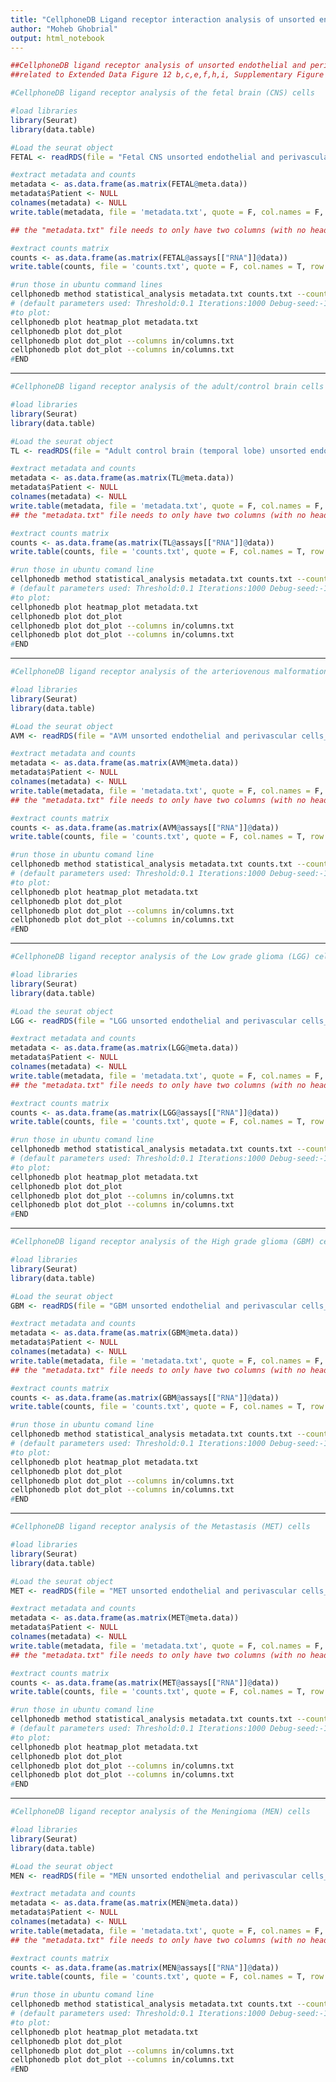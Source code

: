 ---
title: "CellphoneDB Ligand receptor interaction analysis of unsorted endothelial and perivascular cells"
author: "Moheb Ghobrial"
output: html_notebook
---
```{r}
##CellphoneDB ligand receptor analysis of unsorted endothelial and perivascular cells
##related to Extended Data Figure 12 b,c,e,f,h,i, Supplementary Figure 19 b,c,g,h,l,m,q,r,v,w
```


```{r}
#CellphoneDB ligand receptor analysis of the fetal brain (CNS) cells

#load libraries 
library(Seurat)
library(data.table)

#Load the seurat object
FETAL <- readRDS(file = "Fetal CNS unsorted endothelial and perivascular cells_seurat object.rds")

#extract metadata and counts
metadata <- as.data.frame(as.matrix(FETAL@meta.data))
metadata$Patient <- NULL
colnames(metadata) <- NULL
write.table(metadata, file = 'metadata.txt', quote = F, col.names = F, row.names = T, sep = '\t')

## the "metadata.txt" file needs to only have two columns (with no headers), one with the cells' name (barcode), and one with the cells' annotation

#extract counts matrix
counts <- as.data.frame(as.matrix(FETAL@assays[["RNA"]]@data))
write.table(counts, file = 'counts.txt', quote = F, col.names = T, row.names = T, sep = '\t')
```
```{bash}
#run those in ubuntu command lines
cellphonedb method statistical_analysis metadata.txt counts.txt --counts-data=gene_name
# (default parameters used: Threshold:0.1 Iterations:1000 Debug-seed:-1 Threads:4 Precision:3)
#to plot:
cellphonedb plot heatmap_plot metadata.txt
cellphonedb plot dot_plot
cellphonedb plot dot_plot --columns in/columns.txt
cellphonedb plot dot_plot --columns in/columns.txt
#END
```
--------------------------------------------------------------------------------------------------------------------------------------------------------

```{r}
#CellphoneDB ligand receptor analysis of the adult/control brain cells

#load libraries 
library(Seurat)
library(data.table)

#Load the seurat object
TL <- readRDS(file = "Adult control brain (temporal lobe) unsorted endothelial and perivascular cells_seurat object.rds")

#extract metadata and counts
metadata <- as.data.frame(as.matrix(TL@meta.data))
metadata$Patient <- NULL
colnames(metadata) <- NULL
write.table(metadata, file = 'metadata.txt', quote = F, col.names = F, row.names = T, sep = '\t')
## the "metadata.txt" file needs to only have two columns (with no headers), one with the cells' name (barcode), and one with the cells' annotation

#extract counts matrix
counts <- as.data.frame(as.matrix(TL@assays[["RNA"]]@data))
write.table(counts, file = 'counts.txt', quote = F, col.names = T, row.names = T, sep = '\t')
```
```{bash}
#run those in ubuntu comand line
cellphonedb method statistical_analysis metadata.txt counts.txt --counts-data=gene_name
# (default parameters used: Threshold:0.1 Iterations:1000 Debug-seed:-1 Threads:4 Precision:3)
#to plot:
cellphonedb plot heatmap_plot metadata.txt
cellphonedb plot dot_plot
cellphonedb plot dot_plot --columns in/columns.txt
cellphonedb plot dot_plot --columns in/columns.txt
#END
```
--------------------------------------------------------------------------------------------------------------------------------------------------------

```{r}
#CellphoneDB ligand receptor analysis of the arteriovenous malformations (AVM) cells

#load libraries 
library(Seurat)
library(data.table)

#Load the seurat object
AVM <- readRDS(file = "AVM unsorted endothelial and perivascular cells_seurat object.rds")

#extract metadata and counts
metadata <- as.data.frame(as.matrix(AVM@meta.data))
metadata$Patient <- NULL
colnames(metadata) <- NULL
write.table(metadata, file = 'metadata.txt', quote = F, col.names = F, row.names = T, sep = '\t')
## the "metadata.txt" file needs to only have two columns (with no headers), one with the cells' name (barcode), and one with the cells' annotation

#extract counts matrix
counts <- as.data.frame(as.matrix(AVM@assays[["RNA"]]@data))
write.table(counts, file = 'counts.txt', quote = F, col.names = T, row.names = T, sep = '\t')
```
```{bash}
#run those in ubuntu comand line
cellphonedb method statistical_analysis metadata.txt counts.txt --counts-data=gene_name
# (default parameters used: Threshold:0.1 Iterations:1000 Debug-seed:-1 Threads:4 Precision:3)
#to plot:
cellphonedb plot heatmap_plot metadata.txt
cellphonedb plot dot_plot
cellphonedb plot dot_plot --columns in/columns.txt
cellphonedb plot dot_plot --columns in/columns.txt
#END
```
--------------------------------------------------------------------------------------------------------------------------------------------------------

```{r}
#CellphoneDB ligand receptor analysis of the Low grade glioma (LGG) cells

#load libraries 
library(Seurat)
library(data.table)

#Load the seurat object
LGG <- readRDS(file = "LGG unsorted endothelial and perivascular cells_seurat object.rds")

#extract metadata and counts
metadata <- as.data.frame(as.matrix(LGG@meta.data))
metadata$Patient <- NULL
colnames(metadata) <- NULL
write.table(metadata, file = 'metadata.txt', quote = F, col.names = F, row.names = T, sep = '\t')
## the "metadata.txt" file needs to only have two columns (with no headers), one with the cells' name (barcode), and one with the cells' annotation

#extract counts matrix
counts <- as.data.frame(as.matrix(LGG@assays[["RNA"]]@data))
write.table(counts, file = 'counts.txt', quote = F, col.names = T, row.names = T, sep = '\t')
```
```{bash}
#run those in ubuntu comand line
cellphonedb method statistical_analysis metadata.txt counts.txt --counts-data=gene_name
# (default parameters used: Threshold:0.1 Iterations:1000 Debug-seed:-1 Threads:4 Precision:3)
#to plot:
cellphonedb plot heatmap_plot metadata.txt
cellphonedb plot dot_plot
cellphonedb plot dot_plot --columns in/columns.txt
cellphonedb plot dot_plot --columns in/columns.txt
#END
```
--------------------------------------------------------------------------------------------------------------------------------------------------------

```{r}
#CellphoneDB ligand receptor analysis of the High grade glioma (GBM) cells

#load libraries 
library(Seurat)
library(data.table)

#Load the seurat object
GBM <- readRDS(file = "GBM unsorted endothelial and perivascular cells_seurat object.rds")

#extract metadata and counts
metadata <- as.data.frame(as.matrix(GBM@meta.data))
metadata$Patient <- NULL
colnames(metadata) <- NULL
write.table(metadata, file = 'metadata.txt', quote = F, col.names = F, row.names = T, sep = '\t')
## the "metadata.txt" file needs to only have two columns (with no headers), one with the cells' name (barcode), and one with the cells' annotation

#extract counts matrix
counts <- as.data.frame(as.matrix(GBM@assays[["RNA"]]@data))
write.table(counts, file = 'counts.txt', quote = F, col.names = T, row.names = T, sep = '\t')
```
```{bash}
#run those in ubuntu comand line
cellphonedb method statistical_analysis metadata.txt counts.txt --counts-data=gene_name
# (default parameters used: Threshold:0.1 Iterations:1000 Debug-seed:-1 Threads:4 Precision:3)
#to plot:
cellphonedb plot heatmap_plot metadata.txt
cellphonedb plot dot_plot
cellphonedb plot dot_plot --columns in/columns.txt
cellphonedb plot dot_plot --columns in/columns.txt
#END
```
--------------------------------------------------------------------------------------------------------------------------------------------------------

```{r}
#CellphoneDB ligand receptor analysis of the Metastasis (MET) cells

#load libraries 
library(Seurat)
library(data.table)

#Load the seurat object
MET <- readRDS(file = "MET unsorted endothelial and perivascular cells_seurat object.rds")

#extract metadata and counts
metadata <- as.data.frame(as.matrix(MET@meta.data))
metadata$Patient <- NULL
colnames(metadata) <- NULL
write.table(metadata, file = 'metadata.txt', quote = F, col.names = F, row.names = T, sep = '\t')
## the "metadata.txt" file needs to only have two columns (with no headers), one with the cells' name (barcode), and one with the cells' annotation

#extract counts matrix
counts <- as.data.frame(as.matrix(MET@assays[["RNA"]]@data))
write.table(counts, file = 'counts.txt', quote = F, col.names = T, row.names = T, sep = '\t')

```
```{bash}
#run those in ubuntu comand line
cellphonedb method statistical_analysis metadata.txt counts.txt --counts-data=gene_name
# (default parameters used: Threshold:0.1 Iterations:1000 Debug-seed:-1 Threads:4 Precision:3)
#to plot:
cellphonedb plot heatmap_plot metadata.txt
cellphonedb plot dot_plot
cellphonedb plot dot_plot --columns in/columns.txt
cellphonedb plot dot_plot --columns in/columns.txt
#END
```
--------------------------------------------------------------------------------------------------------------------------------------------------------

```{r}
#CellphoneDB ligand receptor analysis of the Meningioma (MEN) cells

#load libraries 
library(Seurat)
library(data.table)

#Load the seurat object
MEN <- readRDS(file = "MEN unsorted endothelial and perivascular cells_seurat object.rds")

#extract metadata and counts
metadata <- as.data.frame(as.matrix(MEN@meta.data))
metadata$Patient <- NULL
colnames(metadata) <- NULL
write.table(metadata, file = 'metadata.txt', quote = F, col.names = F, row.names = T, sep = '\t')
## the "metadata.txt" file needs to only have two columns (with no headers), one with the cells' name (barcode), and one with the cells' annotation

#extract counts matrix
counts <- as.data.frame(as.matrix(MEN@assays[["RNA"]]@data))
write.table(counts, file = 'counts.txt', quote = F, col.names = T, row.names = T, sep = '\t')
```
```{bash}
#run those in ubuntu comand line
cellphonedb method statistical_analysis metadata.txt counts.txt --counts-data=gene_name
# (default parameters used: Threshold:0.1 Iterations:1000 Debug-seed:-1 Threads:4 Precision:3)
#to plot:
cellphonedb plot heatmap_plot metadata.txt
cellphonedb plot dot_plot
cellphonedb plot dot_plot --columns in/columns.txt
cellphonedb plot dot_plot --columns in/columns.txt
#END
```